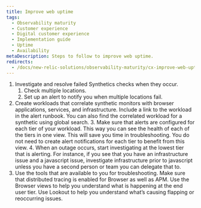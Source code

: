 ```yaml
---
title: Improve web uptime
tags:
  - Observability maturity
  - Customer experience
  - Digital customer experience
  - Implementation guide
  - Uptime
  - Availability
metaDescription: Steps to follow to improve web uptime.
redirects:
  - /docs/new-relic-solutions/observability-maturity/cx-improve-web-uptime
---
```


1. Investigate and resolve failed Synthetics checks when they occur.
    1. Check multiple locations.
    2. Set up an alert to notify you when multiple locations fail. 
2. Create workloads that correlate synthetic monitors with browser applications, services, and infrastructure.    Include a link to the workload in the alert runbook.  You can also find the correlated workload for a synthetic using global search.
    3. Make sure that alerts are configured for each tier of your workload.  This way you can see the health of each of the tiers in one view.  This will save you time in troubleshooting.  You do not need to create alert notifications for each tier to benefit from this view.
    4. When an outage occurs, start investigating at the lowest tier that is alerting.  For instance, if you see that you have an infrastructure issue and a javascript issue, investigate infrastructure prior to javascript unless you have a second person or team you can delegate that to.  
3. Use the tools that are available to you for troubleshooting.  Make sure that distributed tracing is enabled for Browser as well as APM.  Use the Browser views to help you understand what is happening at the end user tier.  Use Lookout to help you understand what’s causing flapping or reoccurring issues.

